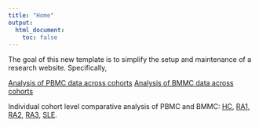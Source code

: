 ```yaml
---
title: "Home"
output:
  html_document:
    toc: false
---
```


The goal of this new template is to simplify the setup and maintenance of a research website.
Specifically,

[Analysis of PBMC data across cohorts](pbmc_analysis.html)
[Analysis of BMMC data across cohorts](bmmc_analysis.html)

Individual cohort level comparative analysis of PBMC and BMMC: [HC](HC_pbmc_bmmc_analysis.html),
[RA1](RA1_pbmc_bmmc_analysis.html), [RA2](RA2_pbmc_bmmc_analysis.html),
[RA3](RA3_pbmc_bmmc_analysis.html), [SLE](SLE_pbmc_bmmc_analysis.html).


